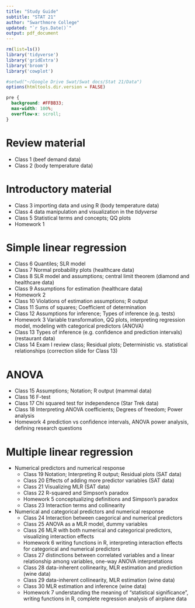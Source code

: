 ```yaml
---
title: "Study Guide"
subtitle: "STAT 21"
author: "Swarthmore College"
updated: "`r Sys.Date()`"
output: pdf_document 
---
```


```r
rm(list=ls())
library('tidyverse')
library('gridExtra')
library('broom')
library('cowplot')

#setwd("~/Google Drive Swat/Swat docs/Stat 21/Data")
options(htmltools.dir.version = FALSE)
```

```css
pre {
  background: #FFBB33;
  max-width: 100%;
  overflow-x: scroll;
}
```


# Review material
  - Class 1 (beef demand data)
  - Class 2 (body temperature data)
  
  
# Introductory material
  - Class 3 importing data and using R (body temperature data)
  - Class 4 data manipulation and visualization in the *tidyverse*
  - Class 5 Statistical terms and concepts; QQ plots
  - Homework 1


# Simple linear regression 
  - Class 6 Quantiles; SLR model
  - Class 7 Normal probability plots (healthcare data)
  - Class 8 SLR model and assumptions; central limit theorem (diamond and healthcare data)
  - Class 9 Assumptions for estimation (healthcare data)
  - Homework 2
  - Class 10 Violations of estimation assumptions; R output
  - Class 11 Sums of squares; Coefficient of determination
  - Class 12 Assumptions for inference; Types of inference (e.g. tests)
  - Homework 3 Variable transformation, QQ plots, interpreting regression model, modeling with categorical predictors (ANOVA)
  - Class 13 Types of inference (e.g. confidence and prediction intervals)  (restaurant data)
  - Class 14 Exam I review class; Residual plots; Deterministic vs. statistical relationships (correction slide for Class 13)

  
# ANOVA   
  - Class 15 Assumptions; Notation; R output (mammal data)
  - Class 16 F-test
  - Class 17 Chi squared test for independence (Star Trek data)
  - Class 18 Interpreting ANOVA coefficients; Degrees of freedom; Power analysis
  - Homework 4 prediction vs confidence intervals, ANOVA power analysis, defining research questions
  
  
# Multiple linear regression
  - Numerical predictors and numerical response
    * Class 19 Notation; Interpreting R output; Residual plots (SAT data)
    * Class 20 Effects of adding more predictor variables (SAT data)
    * Class 21 Visualizing MLR (SAT data)
    * Class 22 R-squared and Simpson's paradox
    * Homework 5 conceptualizing definitions and Simpson's paradox
    * Class 23 Interaction terms and collinearity 
  - Numerical and categorical predictors and numerical response
    * Class 24 Interaction between caegorical and numerical predictors
    * Class 25 ANOVA as a MLR model, dummy variables
    * Class 26 MLR with both numerical and categorical predictors, visualizing interaction effects
    * Homework 6 writing functions in R, interpreting interaction effects for categorical and numerical predictors 
    * Class 27 distinctions between correlated variables and a linear relationship among variables, one-way ANOVA interpretations
    * Class 28 data-inherent collinearity, MLR estimation and prediction (wine data)
    * Class 29 data-inherent collinearity, MLR estimation (wine data)
    * Class 30 MLR estimation and inference (wine data)
    * Homework 7 understanding the meaning of "statistical significance", writing functions in R, complete regression analysis of airplane data 


